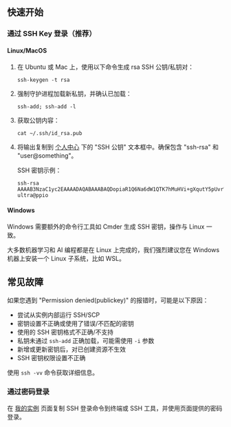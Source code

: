 ## 快速开始

### 通过 SSH Key 登录（推荐）

#### Linux/MacOS

1. 在 Ubuntu 或 Mac 上，使用以下命令生成 rsa SSH 公钥/私钥对：

    ```
    ssh-keygen -t rsa
    ```

2. 强制守护进程加载新私钥，并确认已加载：

    ```
    ssh-add; ssh-add -l
    ```

3. 获取公钥内容：

    ```
    cat ~/.ssh/id_rsa.pub
    ```

4. 将输出复制到 [个人中心](https://console.ppio.cloud/#/personalCenter) 下的 "SSH 公钥" 文本框中。确保包含 "ssh-rsa" 和 "user@something"。

    SSH 密钥示例：

    ```
    ssh-rsa AAAAB3NzaC1yc2EAAAADAQABAAABAQDopiaR1Q6Na6dW1QTK7hMuHVi+gXqutY5pUvrWCgeyjcBtBLHejxDQjdNt+qWQRORK/fZzrmyA8/ghani0rZlGPN3bYw1RXFHitt+bD1jVgtJzOmjMQdpMVALnZASQMoQQcCqVJ8PG5Xc08TciACS7S/Ltz3VdZfIq1tih969GCzCe3sctSFBuTwqUDnyrQ6iqSBhPSfQS7nCC/CwzMi3rDg0JzW2NHzIBsbvy0gdXy1ZtC4kkCr7/lUWAgZLk52v3s2CTXCg6QXnhWx+Q/dHOJVAEEucY4o8bo4rF4Bj+ifgEHFtUEfoK9+yj3OLbWfpIxyzhHK+nNXz3UaOMSC8D ultra@ppio
    ```

#### Windows

Windows 需要额外的命令行工具如 Cmder 生成 SSH 密钥，操作与 Linux 一致。

大多数机器学习和 AI 编程都是在 Linux 上完成的，我们强烈建议您在 Windows 机器上安装一个 Linux 子系统，比如 WSL。



## 常见故障

如果您遇到 "Permission denied(publickey)" 的报错时，可能是以下原因：

- 尝试从实例内部运行 SSH/SCP
- 密钥设置不正确或使用了错误/不匹配的密钥
- 使用的 SSH 密钥格式不正确/不支持
- 私钥未通过 `ssh-add` 正确加载，可能需使用 `-i` 参数
- 新增或更新密钥后，对已创建资源不生效
- SSH 密钥权限设置不正确

使用 `ssh -vv` 命令获取详细信息。

### 通过密码登录

在 [我的实例](https://console.ppio.cloud/#/mainInstance) 页面复制 SSH 登录命令到终端或 SSH 工具，并使用页面提供的密码登录。
